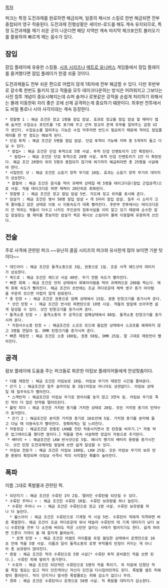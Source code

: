 [[목차]]

퍼크는 특정 도전과제를 완료하면 해금되며, 일종의 패시브 스킬로 한번 해금되면 전부 중첩되어 영구 적용된다. 
도전과제 진행상황은 세이브-로드를 해도 계속 유지되므로, 특정 도전과제를 깨기 쉬운 곳이 나온다면 해당 지역만 계속 마지막 체크포인트 불러오기를 활용하여 빠르게 깨는 꼼수가 있다. 

== 잠입 ==
잠입 플레이에 유용한 스킬들. [[시프 시리즈]]나 [[메트로 유니버스]] 게임들에서 잠입 플레이를 즐겨했다면 잠입 플레이가 한결 쉬울 것이다. 

도전과제들도 전부 쉬운 편으로 어렵지 않게 1회차에 전부 해금할 수 있다. 다만 후반부로 갈수록 한번도 들키지 않고 적들을 모두 테이크다운하는 방식은 어려워지고 그보다는 사전 침투 개념이 중요시해지는데 슈퍼 솔저나 로봇같은 강적을 손쉽게 처리하기 위해서는 몰래 이동한뒤 자리 좋은 곳에 선제 공격하는게 중요하기 떄문이다. 최후반 전투에서도 비밀 통로나 시야 사각지대는 계속 등장한다.

 * 정찰병 1 : 해금 조건은 장교 1명을 잠입 암살. 효과로 장교를 잠입 암살 할 때마다 맵에 숨겨진 수집요소 포인트를 ?로 표기해 주고 근처 장교의 존재 유무를 알려주는 감청 UI가 생긴다. 수집요소를 알려주는 기능은 수집 덕후라면 반드시 필요하기 때문에 적어도 잠입플레이를 한 번 정도는 해보게 된다.
 * 단검 투척 : 해금 조건은 5명을 잠입 암살. 단검 투척이 가능해 지며 총 5개까지 들고 다닐 수 있다.
  * 칼집+ : 해금 조건은 단검 투척으로 5명 사살. 투척 단검 인벤토리가 1칸 확장된다.
   * 칼집++ : 해금 조건은 단검 투척으로 20명 사살. 투척 단검 인벤토리가 1칸 더 확장된다. 해금 조건 20명이 위의 5명과 중첩되지 않기에 여기까지 해금하려면 총 25명을 사살해야 한다.
 * 사일런트 샷 : 해금 조건은 소음기 장착 무기로 10킬. 효과는 소음기 장착 무기의 대미지가 상승한다.
  * 흡혈귀 : 해금 조건은 음식을 먹어 과체력 상태일 때 5명을 테이크다운(잠입 근접공격)으로 사살. 적을 테이크다운 하면 체력이 20단위로 회복된다.
 * 정찰병 2 : 해금 조건은 장교 잠입 암살 5번. 지도에 장교 위치를 표시해 준다.
 * 암살가 : 해금 조건은 병사 50명 잠입 암살 + 개 5마리 잠입 암살. 질주 시 소리가 크게 줄어들고 앉은 상태로 이동 시 이동속도가 대폭 빨라진다. 후반부 전투에서는 테이크다운이 안 먹히는 적들이 다수고 나치도 주인공의 침투사실을 이미 알고 있기 때문에 순수한 잠입 암살로는 별 재미를 못보지만 암살가 퍽은 패시브 스킬이라 몰래 이동할때 유용하게 쓰인다.

== 전술 ==
주로 사격에 관련된 퍼크.~~유난히 콜옵 시리즈의 퍼크와 유사한게 많아 보이면 기분 탓이다~~
 * 데드아이 : 해금 조건은 돌격소총으로 3킬, 권총으로 1킬. 조준 사격 헤드샷의 대미지가 상승한다.
 * 퀵드로 : 해금 조건은 헤드샷 사살 40번. 무기 전환 속도가 빨라진다.
 * 빠른 회복 : 해금 조건은 만피 상태에서 회복아이템을 먹어 과체력으로 200을 찍는다. 체력 회복 속도가 빨라진다. 해금 조건이 초반에는 조금 까다로운데 체력 영구 증가 아이템을 꾸준히 모으면 어렵지 않게 완료된다.
 * 총 탄창 + : 해금 조건은 권총으로 엄폐 상태에서 15킬. 권총 탄창크기를 증가시켜 준다.
  * 샷건 탄창 + : 해금 조건은 반사된 파편탄으로 10명 사살. 적들의 발앞에 쏘아주면 쉽게 달성할 수 있다. 샷건 탄창크기를 증가시켜 준다.
 * 돌격소총 탄창 + : 돌격소총의 주 공격으로 엄폐상태에서 80킬. 돌격소총 탄창크기를 증가시켜 준다.
  * 지정사수소총 탄창 + : 해금조건은 스코프 모드에 돌입한 상태에서 스코프를 해제하지 않고 3명을 연달아 킬. DMR 탄창크기를 증가시켜 준다.
 * 빠른 재장전 : 해금 조건은 소총 100킬, 권총 50킬, DMR 25킬. 말 그대로 재장전이 빨라진다.

== 공격 ==
람보 플레이에 도움을 주는 퍼크들로 화끈한 아킴보 플레이어들에게 안성맞춤이다.
 * 더블 재장전 : 해금 조건은 아킴보로 10킬. 아킴보 무기의 재장전 시간을 줄여준다.
 * 끈기 1 : 해금조건은 질주 슬라이딩 중 3킬(아킴보 아니어도 상관없다). 아킴보 상태일 때 질주속도가 빨라진다.
  * 스캐빈저 : 해금조건은 아킴보 무기로 방아쇠를 놓지 않고 3연속 킬. 아킴보 무기로 죽인 적이 더 많은 탄약을 떨어뜨린다.
 * 불릿 피더 : 해금 조건은 거치된 총기를 거치한 상태로 20킬. 모든 거치형 총기의 탄약수가 증가한다. 
  * 끈기 2 : 해금조건은 분리한 거치형 총기로 10초안에 5킬. 거치형 총기를 분리해 들고 다닐 때 이동속도가 빨라진다. 정확하게는 덜 느려진다.
 * 자동장갑 : 해금조건은 완충된 LKW를 전탄 적중시키면서 한 탄창을 비우기.[* 자동 락온 업그레이드를 했다면 껌이다.] 적들을 연속 사살하면 장갑이 자동으로 추가된다.
  * 배터리 + : 해금조건은 LKW 반사샷으로 5킬. 에너지 병기의 배터리 용량을 증가시킨다. 샷건 탄창 도전과제처럼 발앞에 쏘면 쉽게 달성할 수 있다.
 * 아킴보 전문가 : 해금 조건은 아킴보 100킬, LKW 25킬. 모든 아킴보 무기의 보유 탄환 용량이 확장되며 아킴보 사격시 적의 사지절단 확률이 높아진다.  
 
== 폭파 ==
이름 그대로 폭발물과 관련된 퍽.
 * 되던지기 : 해금 조건은 수류탄 1타 2킬. 떨어진 수류탄을 되던질 수 있다.
 * 수류탄 주머니 + : 해금 조건은 수류탄 10킬. 수류탄 보유량을 하나 늘린다.
  * 수류탄 주머니 ++ : 해금 조건은 수류탄으로 장교 1명 사살. 수류탄 보유량을 하나 더 늘린다.
   * 불스아이 : 해금 조건은 수류탄으로 기계형 적 사살 5번. 수류탄이 적에게 직격하면 바로 폭발한다. 해금 조건이 조금 까다로운데 워낙 테슬라 수류탄의 대 기계 대미지가 낮다 보니 수류탄을 전부 다 소진해 버려도 적은 스턴만 걸리는 사태가 벌어지기도 한다. 쉽게 하려면 드론이 가까이 올 때 찰지게 붙여보자.
    * 로켓 탄창 + : 해금 조건은 어썰트 라이플을 듀얼 윌딩한 상태에서 로켓만으로 10초 안에 적을 5명 사살. 이름과 달리 돌격소총의 로켓 부착물의 탄창이 커지는 게 아니라 총 보유량이 많아진다.  
 * 증발 : 해금 조건은 적의 수류탄으로 5명 사살[* 수류탄 투척 준비중인 적을 쏘면 된다.]. 수류탄 피해 범위가 증가한다.
  * 수호자 : 해금 조건은 되던져진 수류탄으로 5명의 적을 죽이기. 꼭 처음에 던졌던 적을 죽일 필요는 없고 적이 던진게아닌 자신이 던진걸 다시집어던져도 된다. 폭발물 셀프 피해량이 줄어든다. 적이 던지거나 발사한 폭발물로는 피해 감소가 없으니 주의.
 * 경화 : 해금 조건은 수류탄이나 로켓으로 50명 사살. 적 폭발물 대미지가 감소한다.  

